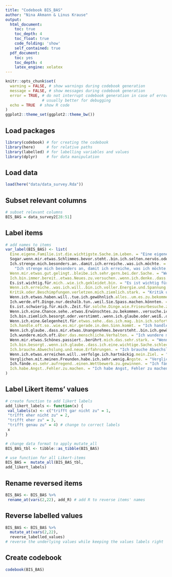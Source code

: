 ```yaml
---
title: "Codebook BIS_BAS"
author: "Nina Akmann & Linus Krause"
output:
  html_document:
    toc: true
    toc_depth: 4
    toc_float: true
    code_folding: 'show'
    self_contained: true
  pdf_document:
    toc: yes
    toc_depth: 4
    latex_engine: xelatex
---
```


```r
knitr::opts_chunk$set(
  warning = FALSE, # show warnings during codebook generation
  message = FALSE, # show messages during codebook generation
  error = TRUE, # do not interrupt codebook generation in case of errors,
                # usually better for debugging
  echo = TRUE  # show R code
)
ggplot2::theme_set(ggplot2::theme_bw())

```

## Load packages
```r
library(codebook) # for creating the codebook
library(here)     # for relative paths 
library(labelled) # for labelling variables and values 
library(dplyr)    # for data manipulation
```

## Load data
```r
load(here("data/data_survey.Rda")) 
```

## Subset relevant columns 
```r
# subset relevant columns
BIS_BAS = data_survey2[28:51] 
```

## Label items
```r
# add names to items 
var_label(BIS_BAS) <- list(
  Eine.eigene.Familie.ist.die.wichtigste.Sache.im.Leben. = "Eine eigene Familie ist die wichtigste Sache im Leben.", 
  Sogar.wenn.mir.etwas.Schlimmes.bevor.steht..bin.ich.selten.nervös.oder.ängstlich. = "Sogar wenn mir etwas Schlimmes bevorsteht, bin ich selten nervös oder ängstlich." , 
  Ich.strenge.mich.besonders.an..damit.ich.erreiche..was.ich.möchte. =
    "Ich strenge mich besonders an, damit ich erreiche, was ich möchte.", 
  Wenn.mir.etwas.gut.gelingt..bleibe.ich.sehr.gern.bei.der.Sache. = "Wenn mir etwas gut gelingt, bleibe ich sehr gern bei der Sache.", 
  Ich.bin.immer.bereit..etwas.Neues.zu.versuchen..wenn.ich.denke..dass.es.Spass.machen.wird. = "Ich bin immer bereit, etwas Neues zu versuchen, wenn ich denke, dass es Spaß machen wird.",
  Es.ist.wichtig.für.mich..wie.ich.gekleidet.bin. = "Es ist wichtig für mich, wie ich gekleidet bin.", 
  Wenn.ich.erreiche..was.ich.will..bin.ich.voller.Energie.und.Spannung. = "Wenn ich erreiche, was ich will, bin ich voller Energie und Spannung.", 
  Kritik.oder.Beschimpfungen.verletzen.mich.ziemlich.stark. = "Kritik und Verletzungen verletzen mich ziemlich stark.", 
  Wenn.ich.etwas.haben.will..tue.ich.gewöhnlich.alles..um.es.zu.bekommen. = "Wenn ich etwas haben will, tue ich gewöhnlich alles, um es zu bekommen.", 
  Ich.werde.oft.Dinge.nur.deshalb.tun..weil.Sie.Spass.machen.könnten. = "Ich werde oft Dinge nur deshalb tun, weil sie Spaß machen könnten.",
  Es.ist.schwierig.für.mich..Zeit.für.solche.Dinge.wie.Friseurbesuche.zu.finden. = "Es ist schwierig für mich, Zeit für solche Dinge wie Friseurbesuche zu finden.",
  Wenn.ich.eine.Chance.sehe..etwas.Erwünschtes.zu.bekommen..versuche.ich.sofort.mein.Glück. = "Wenn ich die Chance sehe, etwas Erwünschtes zu bekommen, versuche ich sofort mein Glück.",
  Ich.bin.ziemlich.besorgt.oder.verstimmt..wenn.ich.glaube.oder.weiß..dass.jemand.wütend.auf.mich.ist. = "Ich bin ziemlich besorgt oder verstimmt, wenn ich glaube oder weiß, dass jemand wütend auf mich ist.", 
  Wenn.ich.eine.Gelegenheit.für.etwas.sehe..das.ich.mag..bin.ich.sofort.voller.Spannung. = "Wenn ich eine Gelegenheit für etwas sehe, das ich mag, bin ich sofort voller Spannung.", 
  Ich.handle.oft.so..wie.es.mir.gerade.in.den.Sinn.kommt. = "Ich handle oft so, wie es mir gerade in den Sinn kommt.",
  Wenn.ich.glaube..dass.mir.etwas.Unangenehmes.bevorsteht..bin.ich.gewöhnlich.ziemlich.unruhig. = "Wenn ich glaube, dass mir etwas Unangenehmes bevorsteht, bin ich gewöhnlich ziemlich unruhig.", 
  Ich.wundere.mich.oft.über.das.menschliche.Verhalten. = "Ich wundere mich oft über das menschliche Verhalten.",
  Wenn.mir.etwas.Schönes.passiert..berührt.mich.das.sehr.stark. = "Wenn mir etwas Schönes passiert, berührt mich das sehr stark.", 
  Ich.bin.besorgt..wenn.ich.glaube..dass.ich.eine.wichtige.Sache.schlecht.gemacht.habe. = "Ich bin besorgt, wenn ich glaube, dass ich eine wichtige Sache schlecht gemacht habe.", 
  Ich.brauche.Abwechslung.und.neue.Erfahrungen. = "Ich brauche Abwechslung und neue Erfahrungen.",
  Wenn.ich.etwas.erreichen.will..verfolge.ich.hartnäckig.mein.Ziel. = "Wenn ich etwas erreichen will, verfolge ich hartnäckig mein Ziel.", 
  Verglichen.mit.meinen.Freunden.habe.ich.sehr.wenig.Ängste. = "Verglichen mit meinen Freunden habe ich sehr wenig Ängste.", 
  Ich.fände.es.sehr.aufregend..einen.Wettbewerb.zu.gewinnen. = "Ich fände es sehr aufregend, einen Wettbewerb zu gewinnen.", 
  Ich.habe.Angst..Fehler.zu.machen. = "Ich habe Angst, Fehler zu machen."
)
```

## Label Likert items' values 
```r
# create function to add likert labels 
add_likert_labels <- function(x) {
 val_labels(x) <- c("trifft gar nicht zu" = 1,
 "trifft eher nicht zu" = 2,
 "trifft eher zu" = 3,
 "trifft genau zu" = 4) # change to correct labels
 x
}

# change data format to apply mutate_all
BIS_BAS_tbl <- tibble::as_tibble(BIS_BAS)

# use function for all Likert-items
BIS_BAS =  mutate_all(BIS_BAS_tbl, 
add_likert_labels)
```

## Rename reversed items 
```r
BIS_BAS <- BIS_BAS %>%
 rename_at(vars(2,22), add_R) # add R to reverse items' names 
```

## Reverse labelled values
```r
BIS_BAS <- BIS_BAS %>% 
  mutate_at(vars(2,22), 
  reverse_labelled_values) 
# reverse the underlying values while keeping the values labels right
```

## Create codebook
```r
codebook(BIS_BAS)
```



